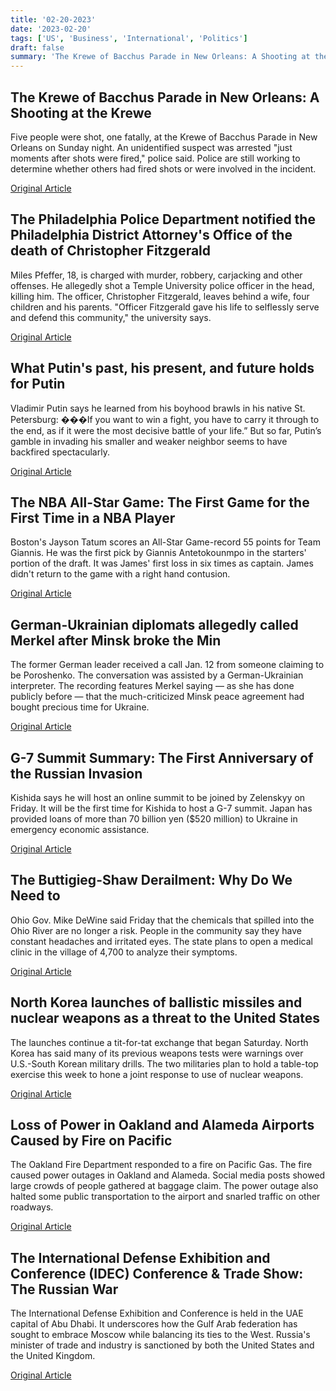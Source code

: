 ```yaml
---
title: '02-20-2023'
date: '2023-02-20'
tags: ['US', 'Business', 'International', 'Politics']
draft: false
summary: 'The Krewe of Bacchus Parade in New Orleans: A Shooting at the Krewe...'
---
```


## The Krewe of Bacchus Parade in New Orleans: A Shooting at the Krewe
Five people were shot, one fatally, at the Krewe of Bacchus Parade in New Orleans on Sunday night. An unidentified suspect was arrested "just moments after shots were fired," police said. Police are still working to determine whether others had fired shots or were involved in the incident.

[Original Article](https://abcnews.go.com/US/5-shot-new-orleans-parade-mardi-gras/story?id=97328368)

## The Philadelphia Police Department notified the Philadelphia District Attorney's Office of the death of Christopher Fitzgerald
Miles Pfeffer, 18, is charged with murder, robbery, carjacking and other offenses. He allegedly shot a Temple University police officer in the head, killing him. The officer, Christopher Fitzgerald, leaves behind a wife, four children and his parents. "Officer Fitzgerald gave his life to selflessly serve and defend this community," the university says.

[Original Article](https://abcnews.go.com/US/temple-university-officer-fatally-shot-philadelphia-campus-governor/story?id=97314254)

## What Putin's past, his present, and future holds for Putin
Vladimir Putin says he learned from his boyhood brawls in his native St. Petersburg: ���If you want to win a fight, you have to carry it through to the end, as if it were the most decisive battle of your life.” But so far, Putin’s gamble in invading his smaller and weaker neighbor seems to have backfired spectacularly.

[Original Article](https://abcnews.go.com/Business/wireStory/putins-ukraine-gamble-biggest-threat-rule-97328528)

## The NBA All-Star Game: The First Game for the First Time in a NBA Player
Boston's Jayson Tatum scores an All-Star Game-record 55 points for Team Giannis. He was the first pick by Giannis Antetokounmpo in the starters' portion of the draft. It was James' first loss in six times as captain. James didn't return to the game with a right hand contusion.

[Original Article](https://abcnews.go.com/US/wireStory/tatum-scores-star-record-55-team-giannis-wins-97327400)

## German-Ukrainian diplomats allegedly called Merkel after Minsk broke the Min
The former German leader received a call Jan. 12 from someone claiming to be Poroshenko. The conversation was assisted by a German-Ukrainian interpreter. The recording features Merkel saying — as she has done publicly before — that the much-criticized Minsk peace agreement had bought precious time for Ukraine.

[Original Article](https://abcnews.go.com/International/wireStory/russian-pranksters-call-merkel-posing-ukraines-leader-97330565)

## G-7 Summit Summary: The First Anniversary of the Russian Invasion
Kishida says he will host an online summit to be joined by Zelenskyy on Friday. It will be the first time for Kishida to host a G-7 summit. Japan has provided loans of more than 70 billion yen ($520 million) to Ukraine in emergency economic assistance.

[Original Article](https://abcnews.go.com/Business/wireStory/japan-give-ukraine-55b-host-online-7-zelenskyy-97329903)

## The Buttigieg-Shaw Derailment: Why Do We Need to
Ohio Gov. Mike DeWine said Friday that the chemicals that spilled into the Ohio River are no longer a risk. People in the community say they have constant headaches and irritated eyes. The state plans to open a medical clinic in the village of 4,700 to analyze their symptoms.

[Original Article](https://abcnews.go.com/Politics/wireStory/buttigieg-warns-norfolk-southern-support-ohio-community-97325397)

## North Korea launches of ballistic missiles and nuclear weapons as a threat to the United States
The launches continue a tit-for-tat exchange that began Saturday. North Korea has said many of its previous weapons tests were warnings over U.S.-South Korean military drills. The two militaries plan to hold a table-top exercise this week to hone a joint response to use of nuclear weapons.

[Original Article](https://abcnews.go.com/Politics/wireStory/seoul-north-korea-fires-missile-2-days-after-97325308)

## Loss of Power in Oakland and Alameda Airports Caused by Fire on Pacific
The Oakland Fire Department responded to a fire on Pacific Gas. The fire caused power outages in Oakland and Alameda. Social media posts showed large crowds of people gathered at baggage claim. The power outage also halted some public transportation to the airport and snarled traffic on other roadways.

[Original Article](https://abcnews.go.com/US/wireStory/oakland-airport-50k-bay-area-lose-power-due-97326023)

## The International Defense Exhibition and Conference (IDEC) Conference & Trade Show: The Russian War
The International Defense Exhibition and Conference is held in the UAE capital of Abu Dhabi. It underscores how the Gulf Arab federation has sought to embrace Moscow while balancing its ties to the West. Russia's minister of trade and industry is sanctioned by both the United States and the United Kingdom.

[Original Article](https://abcnews.go.com/Business/wireStory/russia-sells-weapons-abu-dhabi-arms-fair-amid-97329055)
